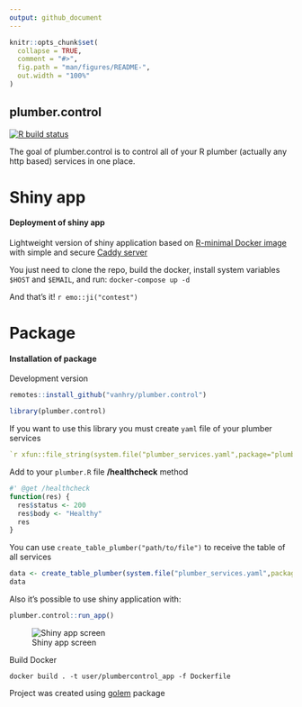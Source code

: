 ```yaml
---
output: github_document
---
```


<!-- README.md is generated from README.Rmd. Please edit that file -->

```r
knitr::opts_chunk$set(
  collapse = TRUE,
  comment = "#>",
  fig.path = "man/figures/README-",
  out.width = "100%"
)
```

## plumber.control

<!-- badges: start -->
[![R build status](https://github.com/vanhry/plumber.control/workflows/R-CMD-check/badge.svg)](https://github.com/vanhry/plumber.control/actions)
<!-- badges: end -->

The goal of plumber.control is to control all of your R plumber (actually any http based) services in one place.

# Shiny app

#### Deployment of shiny app

Lightweight version of shiny application based on [R-minimal Docker image](https://github.com/r-hub/r-minimal) with simple and secure [Caddy server](https://github.com/caddyserver/caddy)

You just need to clone the repo, build the docker, install system variables `$HOST` and `$EMAIL`, and run:
```docker-compose up -d```

And that's it! `r emo::ji("contest")`

# Package

#### Installation of package

Development version

``` R
remotes::install_github("vanhry/plumber.control")
```

``` r
library(plumber.control)
```

If you want to use this library you must create `yaml` file of your plumber services

``` yaml
`r xfun::file_string(system.file("plumber_services.yaml",package="plumber.control"))`
```

Add to your `plumber.R` file **/healthcheck** method
```r
#' @get /healthcheck
function(res) {
  res$status <- 200
  res$body <- "Healthy"
  res
}
```

You can use `create_table_plumber("path/to/file")` to receive the table of all services

```r
data <- create_table_plumber(system.file("plumber_services.yaml",package="plumber.control"))
data
```

Also it's possible to use shiny application with:
```r
plumber.control::run_app()
```
![Shiny app screen](inst/shiny_app_image.png)

Build Docker
```shell
docker build . -t user/plumbercontrol_app -f Dockerfile
```

Project was created using [golem](https://github.com/ThinkR-open/golem) package
